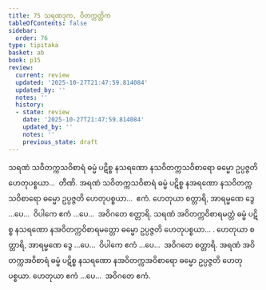 ```yaml
---
title: 75 သရဏဒုက, ဝိတက္ကတ္တိက
tableOfContents: false
sidebar:
  order: 76
type: tipitaka
basket: ab
book: p15
review:
  current: review
  updated: '2025-10-27T21:47:59.814084'
  updated_by: ''
  notes: ''
  history:
  - state: review
    date: '2025-10-27T21:47:59.814084'
    updated_by: ''
    notes: ''
    previous_state: draft
---
```



<ReviewStatus review={frontmatter.review} showDetails={true} />

<HypothesisAnnotation frontmatter={frontmatter} />

<DynamicBreadcrumb />

<Division number="86" book="p15" e="ch" v="40" p="239">

<Paragraph number="232" book="p15">
သရဏံ သဝိတက္ကသဝိစာရံ ဓမ္မံ ပဋိစ္စ နသရဏော နသဝိတက္ကသဝိစာရော ဓမ္မော ဥပ္ပဇ္ဇတိ ဟေတုပစ္စယာ…  တီဏိ.
</Paragraph>

<Paragraph number="233" book="p15">
အရဏံ သဝိတက္ကသဝိစာရံ ဓမ္မံ ပဋိစ္စ နအရဏော နသဝိတက္ကသဝိစာရော ဓမ္မော ဥပ္ပဇ္ဇတိ ဟေတုပစ္စယာ…  ဧကံ.
</Paragraph>

<Paragraph number="234" book="p15">
ဟေတုယာ စတ္တာရိ, အာရမ္မဏေ ဒွေ …ပေ…  ဝိပါကေ ဧကံ …ပေ…  အဝိဂတေ စတ္တာရိ.
</Paragraph>

</Division>
<Division number="87" book="p15" e="ch" v="40" p="239">

<Paragraph number="235" book="p15">
သရဏံ အဝိတက္ကဝိစာရမတ္တံ ဓမ္မံ ပဋိစ္စ နသရဏော နအဝိတက္ကဝိစာရမတ္တော ဓမ္မော ဥပ္ပဇ္ဇတိ ဟေတုပစ္စယာ… . ဟေတုယာ စတ္တာရိ, အာရမ္မဏေ ဒွေ …ပေ…  ဝိပါကေ ဧကံ …ပေ…  အဝိဂတေ စတ္တာရိ.
</Paragraph>

<Paragraph number="236" book="p15">
အရဏံ အဝိတက္ကအဝိစာရံ ဓမ္မံ ပဋိစ္စ နသရဏော နအဝိတက္ကအဝိစာရော ဓမ္မော ဥပ္ပဇ္ဇတိ ဟေတုပစ္စယာ. ဟေတုယာ ဧကံ …ပေ…  အဝိဂတေ ဧကံ.
</Paragraph>
</Division>